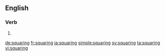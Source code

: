 ==English==

===Verb===
{{head|en}}

# {{present participle of|square}}

[[de:squaring]]
[[fr:squaring]]
[[ja:squaring]]
[[simple:squaring]]
[[sv:squaring]]
[[ta:squaring]]
[[vi:squaring]]